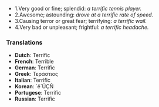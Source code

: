 *1.Very good or fine; splendid: ''a terrific tennis player.''
*2.Awesome; astounding: ''drove at a terrific rate of speed.''
*3.Causing terror or great fear; terrifying: ''a terrific wail.''
*4.Very bad or unpleasant; frightful: ''a terrific headache.''

===Translations===

*'''Dutch''': Terrific
*'''French''': Terrible
*'''German''': Terrific
*'''Greek''': Τεράστιος
*'''Italian''': Terrific
*'''Korean''': ´ë´ÜÇÑ
*'''Portugese''': Terrific
*'''Russian''': Terrific